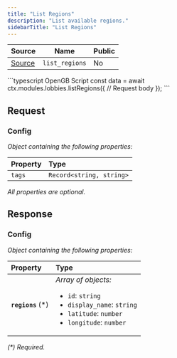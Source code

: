 ```yaml
---
title: "List Regions"
description: "List available regions."
sidebarTitle: "List Regions"
---
```


| Source                                                                                                      | Name       | Public     |
| ----------------------------------------------------------------------------------------------------------- | ---------- | ---------- |
| [Source](https://github.com/rivet-gg/opengb-modules/tree/main/modules/lobbies/scripts/list_regions.ts) | `list_regions` | No |

<RequestExample>
```typescript OpenGB Script
const data = await ctx.modules.lobbies.listRegions({
  // Request body
});
```

</RequestExample>

## Request



### Config

_Object containing the following properties:_

| Property | Type                     |
| :------- | :----------------------- |
| `tags`   | `Record<string, string>` |

_All properties are optional._


## Response



### Config

_Object containing the following properties:_

| Property           | Type                                                                                                                                                  |
| :----------------- | :---------------------------------------------------------------------------------------------------------------------------------------------------- |
| **`regions`** (\*) | _Array of objects:_<br /><ul><li>`id`: `string`</li><li>`display_name`: `string`</li><li>`latitude`: `number`</li><li>`longitude`: `number`</li></ul> |

_(\*) Required._

